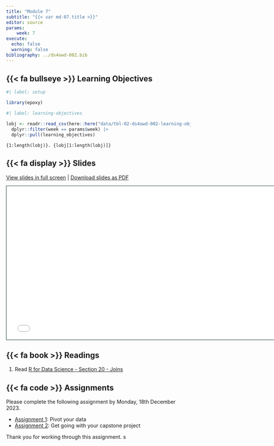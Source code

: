 ```yaml
---
title: "Module 7"
subtitle: "{{< var md-07.title >}}"
editor: source
params:
    week: 7
execute: 
  echo: false
  warning: false
bibliography: ../ds4owd-002.bib
---
```



## {{< fa bullseye >}} Learning Objectives

```r
#| label: setup

library(epoxy)
```

```r
#| label: learning-objectives

lobj <- readr::read_csv(here::here("data/tbl-02-ds4owd-002-learning-objectives.csv")) |> 
  dplyr::filter(week == params$week) |>
  dplyr::pull(learning_objectives)

```

```epoxy
{1:length(lobj)}. {lobj[1:length(lobj)]}
```


## {{< fa display >}} Slides

[View slides in full screen](../slides/lec-07-pivoting-joining.html) | [Download slides as PDF](https://github.com/ds4owd-002/website/raw/main/slides/lec-07-pivoting-joining.pdf)

```{=html}
<iframe class="slide-deck" src="../slides/lec-07-pivoting-joining.html" height="420" width="747" style="border: 1px solid #123233;"></iframe>
```

## {{< fa book >}} Readings

1. Read [R for Data Science - Section 20 - Joins](https://r4ds.hadley.nz/joins)

## {{< fa code >}} Assignments

Please complete the following assignment by Monday, 18th December 2023. 

-   [Assignment 1](../assignments/md-07/am-07-1-pivoting.qmd): Pivot your data 
-   [Assignment 2](../assignments/md-07/am-07-2-project-metadata.qmd): Get going with your capstone project

Thank you for working through this assignment. 
s
 
